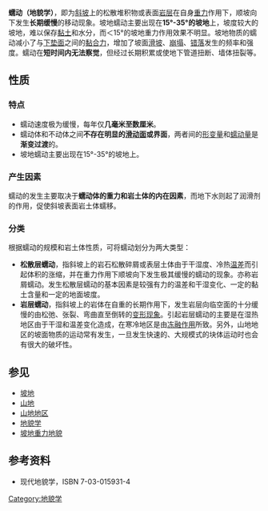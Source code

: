 '''蠕动（地貌学）'''，即为[[斜坡|斜坡]]上的松散堆积物或表面[[岩层|岩层]]在自身[[重力|重力]]作用下，顺坡向下发生'''长期缓慢'''的移动现象。坡地蠕动主要出现在'''15°-35°的坡地'''上，坡度较大的坡地，难以保存[[黏土|黏土]]和水分，而＜15°的坡地重力作用效果不明显。坡地物质的蠕动减小了与[[下垫面|下垫面]]之间的[[黏合力|黏合力]]，增加了坡面[[滑坡|滑坡]]、[[崩塌|崩塌]]、[[错落|错落]]发生的频率和强度。蠕动在'''短时间内无法察觉'''，但经过长期积累或使地下管道扭断、墙体扭裂等。

== 性质 ==
=== 特点 ===
* 蠕动速度极为缓慢，每年仅'''几毫米至数厘米'''。
* 蠕动体和不动体之间'''不存在明显的[[滑动面|滑动面]]或界面'''，两者间的[[形变量|形变量]]和[[蠕动量|蠕动量]]是'''渐变过渡'''的。
* 坡地蠕动主要出现在15°-35°的坡地上。

=== 产生因素 ===
蠕动的发生主要取决于'''蠕动体的重力和岩土体的内在因素'''，而地下水则起了润滑剂的作用，促使斜坡表面岩土体蠕移。

=== 分类 ===
根据蠕动的规模和岩土体性质，可将蠕动划分为两大类型：
* '''松散层蠕动'''，指斜坡上的岩石松散碎屑或表层土体由于干湿度、冷热[[温差|温差]]而引起体积的涨缩，并在重力作用下顺坡向下发生极其缓慢的蠕动的现象。亦称岩屑蠕动。发生松散层蠕动的基本因素是较强有力的温差和干湿变化、一定的黏土含量和一定的地面坡度。
* '''岩层蠕动'''，指斜坡上的岩体在自重的长期作用下，发生岩层向临空面的十分缓慢的由松弛、张裂、弯曲直至倒转的[[变形现象|变形现象]]。引起岩层蠕动的主要是在湿热地区由于干湿和温差变化造成，在寒冷地区是由[[冻融作用|冻融作用]]所致。另外，山地地区的坡面物质的运动常有发生，一旦发生快速的、大规模式的块体运动时也会有很大的破坏性。

== 参见 ==
* [[坡地|坡地]]
* [[山地|山地]]
* [[山地地区|山地地区]]
* [[地貌学|地貌学]]
* [[坡地重力地貌|坡地重力地貌]]

== 参考资料 ==
* 现代地貌学，ISBN 7-03-015931-4

{{地貌学}}
{{地形}}

[[Category:地貌学|Category:地貌学]]